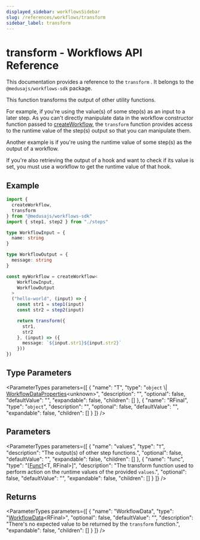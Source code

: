 ```yaml
---
displayed_sidebar: workflowsSidebar
slug: /references/workflows/transform
sidebar_label: transform
---
```



# transform - Workflows API Reference

This documentation provides a reference to the `transform` . It belongs to the `@medusajs/workflows-sdk` package.

This function transforms the output of other utility functions.

For example, if you're using the value(s) of some step(s) as an input to a later step. As you can't directly manipulate data in the  workflow constructor function passed to [createWorkflow](workflows.createWorkflow.mdx),
the `transform` function provides access to the runtime value of the step(s) output so that you can manipulate them.

Another example is if you're using the runtime value of some step(s) as the output of a workflow.

If you're also retrieving the output of a hook and want to check if its value is set, you must use a workflow to get the runtime value of that hook.

## Example

```ts
import {
  createWorkflow,
  transform
} from "@medusajs/workflows-sdk"
import { step1, step2 } from "./steps"

type WorkflowInput = {
  name: string
}

type WorkflowOutput = {
  message: string
}

const myWorkflow = createWorkflow<
    WorkflowInput,
    WorkflowOutput
  >
  ("hello-world", (input) => {
    const str1 = step1(input)
    const str2 = step2(input)

    return transform({
      str1,
      str2
    }, (input) => ({
      message: `${input.str1}${input.str2}`
    }))
})
```

## Type Parameters

<ParameterTypes parameters={[
  {
    "name": "T",
    "type": "`object` \\| [WorkflowDataProperties](../types/workflows.WorkflowDataProperties.mdx)&#60;unknown&#62;",
    "description": "",
    "optional": false,
    "defaultValue": "",
    "expandable": false,
    "children": []
  },
  {
    "name": "RFinal",
    "type": "`object`",
    "description": "",
    "optional": false,
    "defaultValue": "",
    "expandable": false,
    "children": []
  }
]} />

## Parameters

<ParameterTypes parameters={[
  {
    "name": "values",
    "type": "`T`",
    "description": "The output(s) of other step functions.",
    "optional": false,
    "defaultValue": "",
    "expandable": false,
    "children": []
  },
  {
    "name": "func",
    "type": "[[Func1](../types/workflows.Func1.mdx)&#60;T, RFinal&#62;]",
    "description": "The transform function used to perform action on the runtime values of the provided `values`.",
    "optional": false,
    "defaultValue": "",
    "expandable": false,
    "children": []
  }
]} />

## Returns

<ParameterTypes parameters={[
  {
    "name": "WorkflowData",
    "type": "[WorkflowData](../types/workflows.WorkflowData.mdx)&#60;RFinal&#62;",
    "optional": false,
    "defaultValue": "",
    "description": "There's no expected value to be returned by the `transform` function.",
    "expandable": false,
    "children": []
  }
]} />
